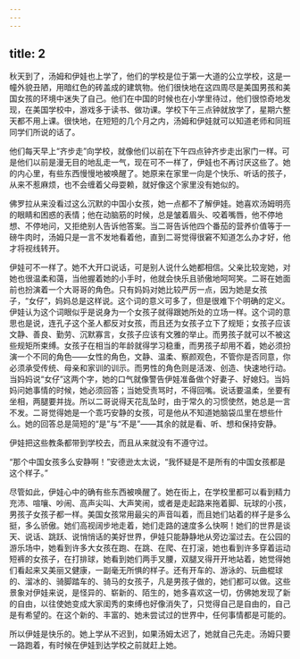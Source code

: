 ```yaml
---
---
---
```

title: 2
---



秋天到了，汤姆和伊娃也上学了，他们的学校是位于第一大道的公立学校，这是一幢外貌丑陋，用暗红色的砖盖成的建筑物。他们很快地在这四周尽是美国男孩和美国女孩的环境中迷失了自己。他们在中国的时候也在小学里待过，他们很惊奇地发现，在美国学校中，游戏多于读书、做功课。学校下午三点钟就放学了，星期六整天都不用上课。很快地，在短短的几个月之内，汤姆和伊娃就可以知道老师和同班同学们所说的话了。

他们每天早上“齐步走”向学校，就像他们以前在下午四点钟齐步走出家门一样。可是他们以前是漫无目的地乱走一气，现在可不一样了，伊娃也不再讨厌这些了。她的内心里，有些东西慢慢地被唤醒了。她原来在家里一向是个快乐、听话的孩子，从来不惹麻烦，也不会缠着父母耍赖，就好像这个家里没有她似的。

佛罗拉从来没看过这么沉默的中国小女孩，她一点都不了解伊娃。她喜欢汤姆明亮的眼睛和困惑的表情；他在动脑筋的时候，总是皱着眉头、咬着嘴唇，他不停地想、不停地问，又拒绝别人告诉他答案。当二哥告诉他四个番茄的营养价值等于一磅牛肉时，汤姆只是一言不发地看着他，直到二哥觉得很窘不知道怎么办才好，他才将视线转开。

伊娃可不一样了。她不大开口说话，可是别人说什么她都相信。父亲比较宠她，对她也很温柔和蔼，当他握着她的小手时，他就会快乐且骄傲地呵呵笑。二哥在她面前也扮演着一个大哥哥的角色。只有妈妈对她比较严厉一点，因为她是女孩子，“女仔”，妈妈总是这样说。这个词的意义可多了，但是很难下个明确的定义。伊娃认为这个词眼似乎是说身为一个女孩子就得跟她所处的立场一样。这个词的意思也是说，连孔子这个圣人都反对女孩，而且还为女孩子立下了规矩；女孩子应该文静、善良、勤劳、沉默寡言，女孩子应该有文雅的举止。而男孩子就可以不被这些规矩所束缚。女孩子在相当的年龄就得学习稳重，而男孩子却用不着，她必须扮演一个不同的角色——女性的角色，文静、温柔、察颜观色，不管你是否同意，你必须承受传统、母亲和家训的训示。而男性的角色则是活泼、创造、快速地行动。当妈妈说“女仔”这两个字，她的口气就像警告伊娃准备做个好妻子、好媳妇。当妈妈问她事情的时候，她必须回答；当她受责骂时，不得回嘴。说话要温柔，坐要有坐相，两腿要并拢。所以二哥说得天花乱坠时，由于常久的习惯使然，她总是一言不发。二哥觉得她是一个乖巧安静的女孩，可是他从不知道她脑袋瓜里在想些什么。她的回答总是简短的“是”与“不是”——其余的就是看、听、想和保持安静。

伊娃把这些教条都带到学校去，而且从来就没有不遵守过。

“那个中国女孩多么安静啊！”安德逊太太说，“我怀疑是不是所有的中国女孩都是这个样子。”

尽管如此，伊娃心中的确有些东西被唤醒了。她在街上，在学校里都可以看到精力充沛、喧嚷、吵闹、高声尖叫、大声笑闹，或者是走起路来拖着脚、玩球的小孩，男孩子女孩子都一样。美国女孩常用最尖的声音叫着，而且她们站着的样子是多么挺，多么骄傲。她们高视阔步地走着，她们走路的速度多么快啊！她们的世界是谈天、说话、跳跃、说悄悄话的美好世界，伊娃只能静静地从旁边溜过去。在公园的游乐场中，她看到许多大女孩在跑、在跳、在爬、在打滚，她也看到许多穿着运动短裤的女孩子，在打排球，她看到她们两手叉腰，双腿叉得开开地站着，她觉得她们看起来又美丽又健康，一副毫无所惧的样子。还有开车的、游泳的、玩曲棍球的、溜冰的、骑脚踏车的、骑马的女孩子，凡是男孩子做的，她们都可以做。这些景象对伊娃来说，是怪异的、崭新的、陌生的，她多喜欢这一切，仿佛她发现了新的自由，以往使她变成大家闺秀的束缚也好像消失了，只觉得自己是自由的，自己是有希望的。在这个新的、丰富的、她未尝试过的世界中，任何事情都是可能的。

所以伊娃是快乐的。她上学从不迟到，如果汤姆太迟了，她就自己先走。汤姆只要一路跑着，有时候在伊娃到达学校之前就赶上她。